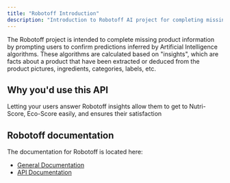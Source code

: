 ```yaml
---
title: "Robotoff Introduction"
description: "Introduction to Robotoff AI project for completing missing product information through machine learning predictions and user validation"
---
```



The Robotoff project is intended to complete missing product information by prompting users to confirm predictions inferred by Artificial Intelligence algorithms. These algorithms are calculated based on "insights", which are facts about a product that have been extracted or deduced from the product pictures, ingredients, categories, labels, etc.

## Why you'd use this API 

Letting your users answer Robotoff insights allow them to get to Nutri-Score, Eco-Score easily, and ensures their satisfaction


## Robotoff documentation

The documentation for Robotoff is located here:

- [General Documentation](/docs/Robotoff)
- [API Documentation](/docs/Robotoff/api)
